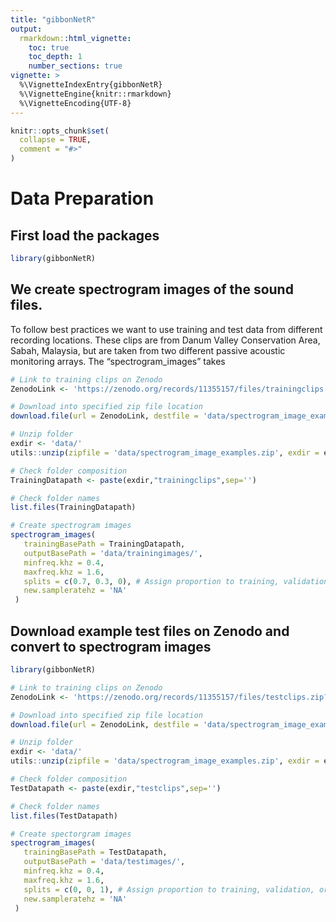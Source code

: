 ```yaml
---
title: "gibbonNetR"
output:
  rmarkdown::html_vignette:
    toc: true
    toc_depth: 1
    number_sections: true
vignette: >
  %\VignetteIndexEntry{gibbonNetR}
  %\VignetteEngine{knitr::rmarkdown}
  %\VignetteEncoding{UTF-8}
---
```


```r
knitr::opts_chunk$set(
  collapse = TRUE,
  comment = "#>"
)
```

# Data Preparation

## First load the packages

```r
library(gibbonNetR)
```

## We create spectrogram images of the sound files. 
To follow best practices we want to use training and test data from different recording locations. These clips are from Danum Valley Conservation Area, Sabah, Malaysia, but are taken from two different passive acoustic monitoring arrays. The "spectrogram_images" takes 

```r
# Link to training clips on Zenodo
ZenodoLink <- 'https://zenodo.org/records/11355157/files/trainingclips.zip?download=1'

# Download into specified zip file location
download.file(url = ZenodoLink, destfile = 'data/spectrogram_image_examples.zip',method='curl')

# Unzip folder
exdir <- 'data/'
utils::unzip(zipfile = 'data/spectrogram_image_examples.zip', exdir = exdir )

# Check folder composition
TrainingDatapath <- paste(exdir,"trainingclips",sep='')

# Check folder names
list.files(TrainingDatapath)

# Create spectrogram images
spectrogram_images(
   trainingBasePath = TrainingDatapath,
   outputBasePath = 'data/trainingimages/',
   minfreq.khz = 0.4,
   maxfreq.khz = 1.6,
   splits = c(0.7, 0.3, 0), # Assign proportion to training, validation, or test folders
   new.sampleratehz = 'NA'
 )


```

## Download example test files on Zenodo and convert to spectrogram images

```r
library(gibbonNetR)

# Link to training clips on Zenodo
ZenodoLink <- 'https://zenodo.org/records/11355157/files/testclips.zip?download=1'

# Download into specified zip file location
download.file(url = ZenodoLink, destfile = 'data/spectrogram_image_examples.zip',method='curl')

# Unzip folder
exdir <- 'data/'
utils::unzip(zipfile = 'data/spectrogram_image_examples.zip', exdir = exdir )

# Check folder composition
TestDatapath <- paste(exdir,"testclips",sep='')

# Check folder names
list.files(TestDatapath)

# Create spectorgram images
spectrogram_images(
   trainingBasePath = TestDatapath,
   outputBasePath = 'data/testimages/',
   minfreq.khz = 0.4,
   maxfreq.khz = 1.6,
   splits = c(0, 0, 1), # Assign proportion to training, validation, or test folders
   new.sampleratehz = 'NA'
 )

```
